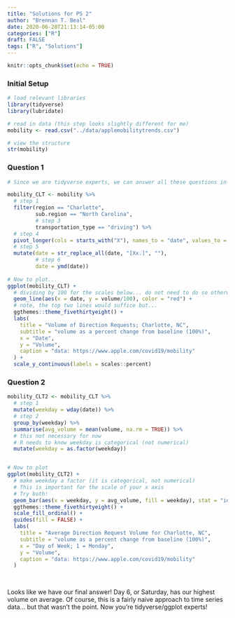 ```yaml
---
title: "Solutions for PS 2"
author: "Brennan T. Beal"
date: 2020-06-28T21:13:14-05:00
categories: ["R"]
draft: FALSE
tags: ["R", "Solutions"]
---
```


```r
knitr::opts_chunk$set(echo = TRUE)
```

### Initial Setup
```r
# load relevant libraries
library(tidyverse)
library(lubridate)

# read in data (this step looks slightly different for me)
mobility <- read.csv("../data/applemobilitytrends.csv")

# view the structure
str(mobility)
```
  
### Question 1
```r
# Since we are tidyverse experts, we can answer all these questions in one try:

mobility_CLT <- mobility %>% 
  # step 1
  filter(region == "Charlotte",
         sub.region == "North Carolina",
         # step 3
         transportation_type == "driving") %>%
  # step 4
  pivot_longer(cols = starts_with("X"), names_to = "date", values_to = "volume") %>% 
  # step 5
  mutate(date = str_replace_all(date, "[Xx.]", ""),
         # step 6
         date = ymd(date))
  
# Now to plot...
ggplot(mobility_CLT) +
  # dividing by 100 for the scales below... do not need to do so otherwise
  geom_line(aes(x = date, y = volume/100), color = "red") + 
  # note, the top two lines would suffice but...
  ggthemes::theme_fivethirtyeight() +
  labs(
    title = "Volume of Direction Requests; Charlotte, NC",
    subtitle = "volume as a percent change from baseline (100%)",
    x = "Date",
    y = "Volume",
    caption = "data: https://www.apple.com/covid19/mobility"
  ) + 
  scale_y_continuous(labels = scales::percent)

```
  
### Question 2
```r
mobility_CLT2 <- mobility_CLT %>% 
  # step 1
  mutate(weekday = wday(date)) %>% 
  # step 2
  group_by(weekday) %>% 
  summarise(avg_volume = mean(volume, na.rm = TRUE)) %>% 
  # this not necessary for now 
  # R needs to know weekday is categorical (not numerical)
  mutate(weekday = as.factor(weekday))


# Now to plot
ggplot(mobility_CLT2) +
  # make weekday a factor (it is categorical, not numerical)
  # This is important for the scale of your x axis
  # Try both!
  geom_bar(aes(x = weekday, y = avg_volume, fill = weekday), stat = "identity") +
  ggthemes::theme_fivethirtyeight() +
  scale_fill_ordinal() + 
  guides(fill = FALSE) +
  labs(
    title = "Average Direction Request Volume for Charlotte, NC",
    subtitle = "volume as a percent change from baseline (100%)",
    x = "Day of Week; 1 = Monday",
    y = "Volume",
    caption = "data: https://www.apple.com/covid19/mobility"
  )
  
  

```

Looks like we have our final answer! Day 6, or Saturday, has our highest volume on average. Of course, this is a fairly naive approach to time series data... but that wasn't the point. Now you're tidyverse/ggplot experts!




